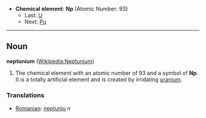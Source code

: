 *'''Chemical element''': '''Np''' (Atomic Number: 93)
**Last: [[Uranium|U]]
**Next: [[Plutonium|Pu]]
----
== Noun ==
'''neptunium''' ([[en:Neptunium|Wikipedia:Neptunium]])

#The chemical element with an atomic number of 93 and a symbol of '''Np'''.  It is a totally artificial element and is created by irridating [[uranium]].

===Translations===
*[[Romanian]]: [[neptuniu]] ''n''